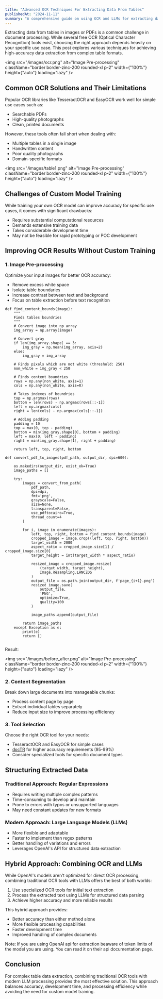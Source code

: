 ```yaml
---
title: "Advanced OCR Techniques For Extracting Data From Tables"
publishedAt: "2024-11-11"
summary: "A comprehensive guide on using OCR and LLMs for extracting data from complex table formats"
---
```



Extracting data from tables in images or PDFs is a common challenge in document processing. While several free OCR (Optical Character Recognition) tools exist, choosing the right approach depends heavily on your specific use case. This post explores various techniques for achieving high-accuracy data extraction from complex table formats.


<img src="/images/ocr.png" alt="Image Pre-processing" className="border border-zinc-200 rounded-xl p-2" width={"100%"} height={"auto"} loading="lazy" />


## Common OCR Solutions and Their Limitations

Popular OCR libraries like TesseractOCR and EasyOCR work well for simple use cases such as:
- Searchable PDFs
- High-quality photographs
- Clean, printed documents

However, these tools often fall short when dealing with:
- Multiple tables in a single image
- Handwritten content
- Poor quality photographs
- Domain-specific formats

<img src="/images/table1.png" alt="Image Pre-processing" className="border border-zinc-200 rounded-xl p-2" width={"100%"} height={"auto"} loading="lazy" />


## Challenges of Custom Model Training

While training your own OCR model can improve accuracy for specific use cases, it comes with significant drawbacks:
- Requires substantial computational resources
- Demands extensive training data
- Takes considerable development time
- May not be feasible for rapid prototyping or POC development

## Improving OCR Results Without Custom Training

### 1. Image Pre-processing

Optimize your input images for better OCR accuracy:
- Remove excess white space
- Isolate table boundaries
- Increase contrast between text and background
- Focus on table extraction before text recognition



```
def find_content_bounds(image):
    """
    Finds tables boundries
    """
    # Convert image into np array
    img_array = np.array(image)
   
    # Convert gray 
    if len(img_array.shape) == 3:
        img_gray = np.mean(img_array, axis=2)
    else:
        img_gray = img_array
   
    # Finds pixels which are not white (threshold: 250)
    non_white = img_gray < 250
   
    # Finds content boundries
    rows = np.any(non_white, axis=1)
    cols = np.any(non_white, axis=0)
   
    # Takes indexes of boundries
    top = np.argmax(rows)
    bottom = len(rows) - np.argmax(rows[::-1])
    left = np.argmax(cols)
    right = len(cols) - np.argmax(cols[::-1])
   
    # Adding padding 
    padding = 10
    top = max(0, top - padding)
    bottom = min(img_gray.shape[0], bottom + padding)
    left = max(0, left - padding)
    right = min(img_gray.shape[1], right + padding)
   
    return left, top, right, bottom

def convert_pdf_to_images(pdf_path, output_dir, dpi=600):

    os.makedirs(output_dir, exist_ok=True)
    image_paths = []
   
    try:
        images = convert_from_path(
            pdf_path,
            dpi=dpi,
            fmt='png',
            grayscale=False,
            size=None,
            transparent=False,
            use_pdftocairo=True,
            thread_count=4
        )
       
        for i, image in enumerate(images):
            left, top, right, bottom = find_content_bounds(image)
            cropped_image = image.crop((left, top, right, bottom))
            target_width = 2000
            aspect_ratio = cropped_image.size[1] / cropped_image.size[0]
            target_height = int(target_width * aspect_ratio)
           
            resized_image = cropped_image.resize(
                (target_width, target_height),
                Image.Resampling.LANCZOS
            )
            output_file = os.path.join(output_dir, f'page_{i+1}.png')
            resized_image.save(
                output_file,
                'PNG',
                optimize=True,
                quality=100
            )
           
            image_paths.append(output_file)
            
        return image_paths
    except Exception as e:
        print(e)
        return []


```

Result:

<img src="/images/before_after.png" alt="Image Pre-processing" className="border border-zinc-200 rounded-xl p-2" width={"100%"} height={"auto"} loading="lazy" />

### 2. Content Segmentation

Break down large documents into manageable chunks:
- Process content page by page
- Extract individual tables separately
- Reduce input size to improve processing efficiency

### 3. Tool Selection

Choose the right OCR tool for your needs:
- TesseractOCR and EasyOCR for simple cases
- [docTR](https://github.com/mindee/doctr) for higher accuracy requirements (95-99%)
- Consider specialized tools for specific document types

## Structuring Extracted Data

### Traditional Approach: Regular Expressions
- Requires writing multiple complex patterns
- Time-consuming to develop and maintain
- Prone to errors with typos or unsupported languages
- May need constant updates for new formats

### Modern Approach: Large Language Models (LLMs)
- More flexible and adaptable
- Faster to implement than regex patterns
- Better handling of variations and errors
- Leverages OpenAI's API for structured data extraction

## Hybrid Approach: Combining OCR and LLMs

While OpenAI's models aren't optimized for direct OCR processing, combining traditional OCR tools with LLMs offers the best of both worlds:

1. Use specialized OCR tools for initial text extraction
2. Process the extracted text using LLMs for structured data parsing
3. Achieve higher accuracy and more reliable results

This hybrid approach provides:
- Better accuracy than either method alone
- More flexible processing capabilities
- Faster development time
- Improved handling of complex documents

Note: If you are using OpenAI api for extraction beaware of token limits of the model you are using. You can read it on their api documentation page.

## Conclusion

For complex table data extraction, combining traditional OCR tools with modern LLM processing provides the most effective solution. This approach balances accuracy, development time, and processing efficiency while avoiding the need for custom model training.

